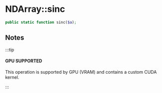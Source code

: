 
# NDArray::sinc

```php
public static function sinc($a);
```

## Notes

:::tip

#### GPU SUPPORTED
This operation is supported by GPU (VRAM) and contains a custom CUDA kernel.

:::
